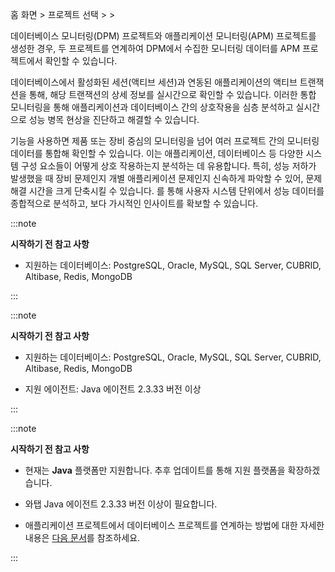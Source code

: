 홈 화면 &gt; 프로젝트 선택 &gt; <Cmdname sid="side_management" className="uitext" /> &gt; <Cmdname sid="side_correlatedProjectManagement" className="uitext" />

데이터베이스 모니터링(DPM) 프로젝트와 애플리케이션 모니터링(APM) 프로젝트를 생성한 경우, 두 프로젝트를 연계하여 DPM에서 수집한 모니터링 데이터를 APM 프로젝트에서 확인할 수 있습니다.

<InDoc product="postgresql,oracle,oracle-pro,mysql">

데이터베이스에서 활성화된 세션(액티브 세션)과 연동된 애플리케이션의 액티브 트랜잭션을 통해, 해당 트랜잭션의 상세 정보를 실시간으로 확인할 수 있습니다. 이러한 통합 모니터링을 통해 애플리케이션과 데이터베이스 간의 상호작용을 심층 분석하고 실시간으로 성능 병목 현상을 진단하고 해결할 수 있습니다.

</InDoc>

<InDoc product="java,php,python,nodejs,dotnet,golang"><ImgLang img="linked-project-management.png" desc="연계 프로젝트 관리" /></InDoc>

<InDoc product="postgresql,oracle,oracle-pro,mysql"><ImgLang img="db-linked-project-management.png" desc="연계 프로젝트 관리" /></InDoc>

<Cmdname sid="side_correlatedProjectManagement" className="uitext" /> 기능을 사용하면 제품 또는 장비 중심의 모니터링을 넘어 여러 프로젝트 간의 모니터링 데이터를 통합해 확인할 수 있습니다. 이는 애플리케이션, 데이터베이스 등 다양한 시스템 구성 요소들이 어떻게 상호 작용하는지 분석하는 데 유용합니다. 특히, 성능 저하가 발생했을 때 장비 문제인지 개별 애플리케이션 문제인지 신속하게 파악할 수 있어, 문제 해결 시간을 크게 단축시킬 수 있습니다. <Cmdname sid="side_correlatedProjectManagement" className="uitext" />를 통해 사용자 시스템 단위에서 성능 데이터를 종합적으로 분석하고, 보다 가시적인 인사이트를 확보할 수 있습니다.

<InDoc product="php,python,nodejs,dotnet,golang">

:::note

**시작하기 전 참고 사항**

* 지원하는 데이터베이스: PostgreSQL, Oracle, MySQL, SQL Server, CUBRID, Altibase, Redis, MongoDB

:::

</InDoc>

<InDoc product="java">

:::note

**시작하기 전 참고 사항**

* 지원하는 데이터베이스: PostgreSQL, Oracle, MySQL, SQL Server, CUBRID, Altibase, Redis, MongoDB

* 지원 에이전트: Java 에이전트 2.3.33 버전 이상

:::

</InDoc>

<InDoc product="postgresql,oracle,oracle-pro,mysql">

:::note

**시작하기 전 참고 사항**

* 현재는 **Java** 플랫폼만 지원합니다. 추후 업데이트를 통해 지원 플랫폼을 확장하겠습니다. 

* 와탭 Java 에이전트 2.3.33 버전 이상이 필요합니다. 

* 애플리케이션 프로젝트에서 데이터베이스 프로젝트를 연계하는 방법에 대한 자세한 내용은 [다음 문서](../java/linked-projects)를 참조하세요.

:::

</InDoc>
